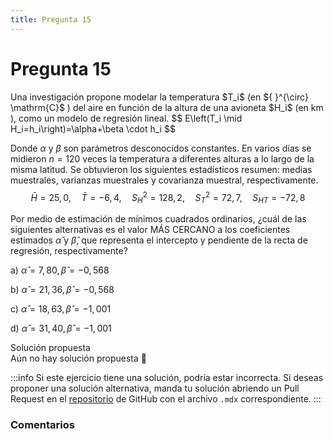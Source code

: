 ```yaml
---
title: Pregunta 15
---
```



# Pregunta 15

<div className="exercise">
Una investigación propone modelar la temperatura $T_i$ (en ${ }^{\circ} \mathrm{C}$ ) del aire en función de la altura de una avioneta $H_i$ (en km ), como un modelo de regresión lineal.
$$
E\left(T_i \mid H_i=h_i\right)=\alpha+\beta \cdot h_i
$$

Donde $\alpha$ y $\beta$ son parámetros desconocidos constantes.
En varios días se midieron $n=120$ veces la temperatura a diferentes alturas a lo largo de la misma latitud. Se obtuvieron los siguientes estadísticos resumen: medias muestrales, varianzas muestrales y covarianza muestral, respectivamente.
$$
\bar{H}=25,0, \quad \bar{T}=-6,4, \quad S_H^2=128,2, \quad S_T^2=72,7, \quad S_{H T}=-72,8
$$

Por medio de estimación de mínimos cuadrados ordinarios, ¿cuál de las siguientes alternativas es el valor MÁS CERCANO a los coeficientes estimados $\hat{\alpha}$ y $\hat{\beta}$, que representa el intercepto y pendiente de la recta de regresión, respectivamente?

a) $\hat{\alpha}=7,80, \hat{\beta}=-0,568$

b) $\hat{\alpha}=21,36, \hat{\beta}=-0,568$

c) $\hat{\alpha}=18,63, \hat{\beta}=-1,001$

d) $\hat{\alpha}=31,40, \hat{\beta}=-1,001$
</div>

<MDXDetails>
<summary>Solución propuesta</summary>

<div className="exercise">
Aún no hay solución propuesta 🥲
</div>

:::info 
Si este ejercicio tiene una solución, podría estar incorrecta. Si deseas proponer una solución alternativa, manda tu solución abriendo
un Pull Request en el [repositorio](https://github.com/crow-rojas/apuntes-fundamentals/pulls) de GitHub con el archivo
`.mdx` correspondiente. 
:::

</MDXDetails>

### Comentarios

<Disqus
  url="https://crow-rojas.github.io/apuntes-fundamentals/docs/mathematics/probability-and-statistics/exercises/2024-2/p15"
  identifier="docs/mathematics/probability-and-statistics/exercises/2024-2/p15"
  title="2024-2 Probabilidades y Estadística - Pregunta 15"
/>
